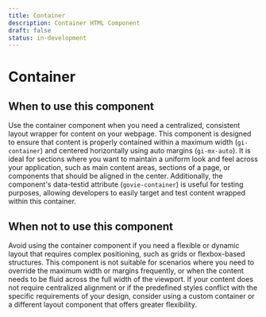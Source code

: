 ```yaml
---
title: Container
description: Container HTML Component
draft: false
status: in-development
---
```


# Container

<ComponentStatusBlock componentId="container" />

## When to use this component

Use the container component when you need a centralized, consistent layout wrapper for content on your webpage.
This component is designed to ensure that content is properly contained within a maximum width (`gi-container`) and centered horizontally using auto margins (`gi-mx-auto`).
It is ideal for sections where you want to maintain a uniform look and feel across your application, such as main content areas, sections of a page, or components that should be aligned in the center.
Additionally, the component's data-testid attribute (`govie-container`) is useful for testing purposes, allowing developers to easily target and test content wrapped within this container.

## When not to use this component

Avoid using the container component if you need a flexible or dynamic layout that requires complex positioning, such as grids or flexbox-based structures.
This component is not suitable for scenarios where you need to override the maximum width or margins frequently, or when the content needs to be fluid across the full width of the viewport.
If your content does not require centralized alignment or if the predefined styles conflict with the specific requirements of your design, consider using a custom container or a different layout component that offers greater flexibility.
